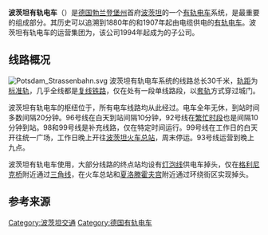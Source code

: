 {{noteTA|G1=Railway|G2=德国地名|G3=单位}}
{{Infobox Public transit
| image = Potsdam-vip-sl-91-stadler-variobahn-887258.jpg
| imagesize = 300px
|name             = 波茨坦有轨电车
|locale           = {{GER}}[[勃兰登堡州|勃兰登堡州]][[波茨坦|波茨坦]]
|transit_type     = [[有轨电车|有轨电车]]
|lines            = 7
|stations         = 129
|began_operation  = 1880年5月12日
|operator         = {{link-de|波茨坦交通公司|Verkehrsbetrieb Potsdam}}<br>[[柏林-勃兰登堡交通集团|柏林-勃兰登堡交通集团]]
|vehicles         = 22辆{{link-de|Tatra KT4|Tatra KT4}}<br>17辆[[西门子Combino|西门子Combino]]<br>18辆{{link-de|Variobahn|Variobahn}}<ref name="Carola">{{cite news |first=Carola |last=Hein |url=https://m.maz-online.de/Lokales/Potsdam/18.-Vario-Bahn-vom-Verkehrsbetrieb-Potsdam-in-Dienst-gestellt |title=Letzte von 18 Vario-Bahnen in Dienst gestellt |publisher=Märkische Allgemeine |date=2014-11-24 |language=de }}</ref>
|system_length    = {{convert|74.46|km|mi|1}}
|track_gauge      = {{RailGauge|sg}}
|el               = 750[[伏特|伏特]][[直流电|直流电]]（[[架空电缆|架空电缆]]）
|top_speed        = 60千米/小时
|map              = [[File:Tram_Potsdam_Geografisch.png|286px]]
|map_name         =
|map_state        =
}}
'''波茨坦有轨电车'''（{{lang-de|Straßenbahn Potsdam}}）是[[德国|德国]][[勃兰登堡州|勃兰登堡州]]首府[[波茨坦|波茨坦]]的一个[[有轨电车|有轨电车]]系统，是{{link-de|波茨坦短途交通|Nahverkehr in Potsdam}}最重要的组成部分。其历史可以追溯到1880年的{{link-de|有轨马车|Pferdebahn}}和1907年起由电缆供电的[[有轨电车|有轨电车]]。波茨坦有轨电车的运营集团为{{link-de|波茨坦交通公司|Verkehrsbetrieb Potsdam}}，该公司1994年起成为{{link-de|波茨坦市政公司|Stadtwerke Potsdam}}的子公司。

==线路概况==
[[File:Potsdam_Strassenbahn.svg|thumb]]
波茨坦有轨电车系统的线路总长30千米，[[轨距|轨距]]为[[标准轨|标准轨]]，几乎全线都是[[复线铁路|复线铁路]]，仅在{{link-de|瑙恩门|Nauener Tor}}处有一段单线路段，以[[套轨|套轨]]方式穿过城门。

波茨坦有轨电车的枢纽位于{{link-de|统一广场 (波茨坦)|Platz der Einheit (Potsdam)|统一广场}}，所有电车线路均从此经过。电车全年无休，到站时间多数间隔20分钟。96号线在白天到站间隔10分钟，92号线在[[繁忙时段|繁忙时段]]也是间隔10分钟到站。98和99号线是补充线路，仅在特定时间运行。99号线在工作日的白天开往统一广场，工作日晚上开往[[波茨坦火车总站|波茨坦火车总站]]，周末停运。93号线运营到晚上九点。

波茨坦有轨电车使用{{link-de|单车头车辆|Einrichtungsfahrzeug}}，大部分线路的终点站均设有[[灯泡线|灯泡线]]供电车掉头，仅在[[格利尼克桥|格利尼克桥]]附近通过[[三角线|三角线]]，在火车总站和[[夏洛滕霍夫宫|夏洛滕霍夫宫]]附近通过环绕街区实现掉头。

== 参考来源 ==
{{reflist}}

[[Category:波茨坦交通|Category:波茨坦交通]]
[[Category:德国有轨电车|Category:德国有轨电车]]